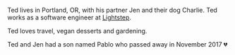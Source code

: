 Ted lives in Portland, OR, with his partner
Jen and their dog Charlie. Ted works as
a software engineer at [Lightstep](https://lightstep.com/).

Ted loves travel, vegan desserts and
gardening.

Ted and Jen had a son named Pablo
who passed away in November 2017 💔
